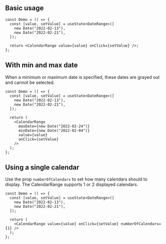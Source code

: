 
## Basic usage

<Preview>
  <DemoCalendarRange />
</Preview>

```tsx sandbox
const Demo = () => {
  const [value, setValue] = useState<DateRange>([
    new Date("2022-02-13"),
    new Date("2022-02-21"),
  ]);

  return <CalendarRange value={value} onClick={setValue} />;
};
```

## With min and max date

When a minimum or maximum date is specified, these dates are grayed out and cannot be selected.

<Preview>
  <DemoCalendarRange
    maxDate={new Date("2022-02-24")}
    minDate={new Date("2022-02-04")}
  />
</Preview>

```tsx sandbox
const Demo = () => {
  const [value, setValue] = useState<DateRange>([
    new Date("2022-02-13"),
    new Date("2022-02-21"),
  ]);

  return (
    <CalendarRange
      maxDate={new Date("2022-02-24")}
      minDate={new Date("2022-02-04")}
      value={value}
      onClick={setValue}
    />
  );
};
```

## Using a single calendar

Use the prop `numberOfCalendars` to set how many calendars should to display. The CalendarRange supports 1 or 2 displayed calendars.

<Preview>
  <DemoCalendarRange numberOfCalendars={1} />
</Preview>

```tsx sandbox
const Demo = () => {
  const [value, setValue] = useState<DateRange>([
    new Date("2022-02-13"),
    new Date("2022-02-21"),
  ]);

  return (
    <CalendarRange value={value} onClick={setValue} numberOfCalendars={1} />
  );
};
```
